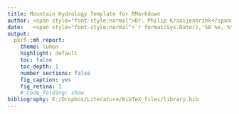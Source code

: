```yaml
---
title: Mountain Hydrology Template for RMarkdown 
author: <span style="font-style:normal">Dr. Philip Kraaijenbrink</span>
date:   <span style="font-style:normal">`r format(Sys.Date(),'%B %e, %Y')`</span><br>
output: 
  pkrf::mh_report:
    theme: lumen
    highlight: default
    toc: false
    toc_depth: 1
    number_sections: false
    fig_caption: yes
    fig_retina: 1
    # code_folding: show
bibliography: E:/Dropbox/Literature/BibTeX_files/library.bib
---
```


